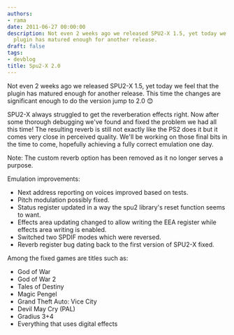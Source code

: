 ```yaml
---
authors:
- rama
date: 2011-06-27 00:00:00
description: Not even 2 weeks ago we released SPU2-X 1.5, yet today we feel that the
  plugin has matured enough for another release.
draft: false
tags:
- devblog
title: Spu2-X 2.0
---
```


Not even 2 weeks ago we released SPU2-X 1.5, yet today we feel that the plugin has matured enough for another release.
This time the changes are significant enough to do the version jump to
2.0
😊

<!-- truncate -->

SPU2-X always struggled to get the reverberation effects right.
Now after some thorough debugging we've found and fixed the problem we
had all this time!
The resulting reverb is still not exactly like the PS2 does it but it
comes very close in perceived quality.
We'll be working on those final bits in the time to come, hopefully
achieving a fully correct emulation one day.

Note: The custom reverb option has been removed as it no longer serves a
purpose.

Emulation improvements:

-   Next address reporting on voices improved based on tests.
-   Pitch modulation possibly fixed.
-   Status register updated in a way the spu2 library's reset function
seems to want.
-   Effects area updating changed to allow writing the EEA register
while effects area writing is enabled.
-   Switched two SPDIF modes which were reversed.
-   Reverb register bug dating back to the first version of SPU2-X
fixed.


Among the fixed games are titles such as:

-   God of War
-   God of War 2
-   Tales of Destiny
-   Magic Pengel
-   Grand Theft Auto: Vice City
-   Devil May Cry (PAL)
-   Gradius 3+4
-   Everything that uses digital effects